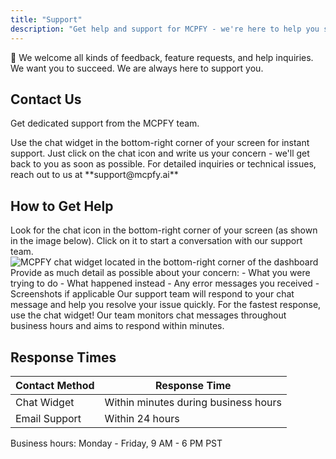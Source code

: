 ```yaml
---
title: "Support"
description: "Get help and support for MCPFY - we're here to help you succeed"
---
```


🙏 We welcome all kinds of feedback, feature requests, and help inquiries. We want you to succeed. We are always here to support you.

## Contact Us

Get dedicated support from the MCPFY team.

<Card title="Live Chat Support" icon="comments" href="#">
  Use the chat widget in the bottom-right corner of your screen for instant support. Just click on the chat icon and write us your concern - we'll get back to you as soon as possible.
</Card>

<Card title="Email Support" icon="envelope" href="mailto:support@mcpfy.ai">
  For detailed inquiries or technical issues, reach out to us at **support@mcpfy.ai**
</Card>

## How to Get Help

<Steps>
<Step title="Use the Chat Widget">
  Look for the chat icon in the bottom-right corner of your screen (as shown in the image below). Click on it to start a conversation with our support team.
  
  <Frame>
    <img src="/images/chat-support.png" alt="MCPFY chat widget located in the bottom-right corner of the dashboard" />
  </Frame>
</Step>

<Step title="Describe Your Issue">
  Provide as much detail as possible about your concern:
  - What you were trying to do
  - What happened instead
  - Any error messages you received
  - Screenshots if applicable
</Step>

<Step title="Get Real-Time Support">
  Our support team will respond to your chat message and help you resolve your issue quickly.
</Step>
</Steps>

<Tip>
For the fastest response, use the chat widget! Our team monitors chat messages throughout business hours and aims to respond within minutes.
</Tip>

## Response Times

| Contact Method | Response Time |
|----------------|---------------|
| Chat Widget | Within minutes during business hours |
| Email Support | Within 24 hours |

<Note>
Business hours: Monday - Friday, 9 AM - 6 PM PST
</Note>
